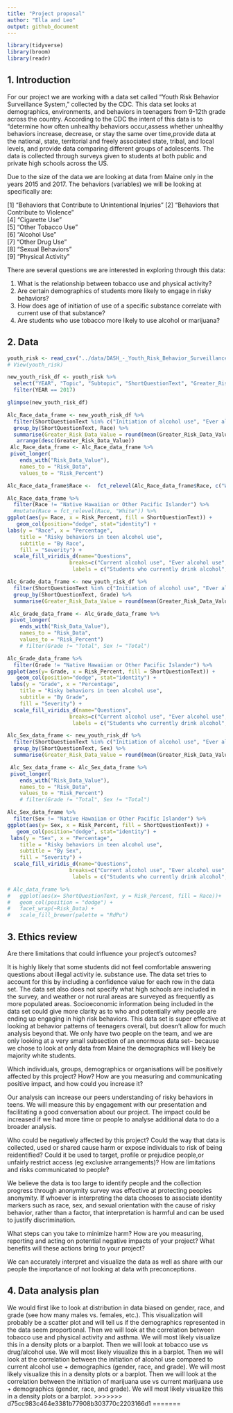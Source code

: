 ```yaml
---
title: "Project proposal"
author: "Ella and Leo"
output: github_document
---
```


```r
library(tidyverse)
library(broom)
library(readr)

```

## 1. Introduction

For our project we are working with a data set called "Youth Risk Behavior Surveillance System," collected by the CDC. This data set looks at demographics, environments, and behaviors in teenagers from 9-12th grade across the country. According to the CDC the intent of this data is to "determine how often unhealthy behaviors occur,assess whether unhealthy behaviors increase, decrease, or stay the same over time,provide data at the national, state, territorial and freely associated state, tribal, and local levels, and provide data comparing different groups of adolescents. The data is collected through surveys given to students at both public and private high schools across the US. 

Due to the size of the data we are looking at data from Maine only in the years 2015 and 2017. The behaviors (variables) we will be looking at specifically are:

 [1] "Behaviors that Contribute to Unintentional Injuries"
 [2] "Behaviors that Contribute to Violence"              
 [4] "Cigarette Use"                                      
 [5] "Other Tobacco Use"                                  
 [6] "Alcohol Use"                                        
 [7] "Other Drug Use"   
 [8] "Sexual Behaviors"    
 [9] "Physical Activity"                                  


There are several questions we are interested in exploring through this data:

1. What is the relationship between tobacco use and physical activity? 
2. Are certain demographics of students more likely to engage in risky behaviors?
3. How does age of initiation of use of a specific substance correlate with current use of that substance?
4. Are students who use tobacco more likely to use alcohol or marijuana?



## 2. Data

```r
youth_risk <- read_csv("../data/DASH_-_Youth_Risk_Behavior_Surveillance_System__YRBSS___High_School____Including_Sexual_Orientation_20240207.csv")
# View(youth_risk)

```

```r
new_youth_risk_df <- youth_risk %>% 
  select("YEAR", "Topic", "Subtopic", "ShortQuestionText", "Greater_Risk_Data_Value", "Lesser_Risk_Data_Value", "Sample_Size", "Sex", "Race", "Grade", "SexualIdentity", "SexOfSexualContacts") %>%
  filter(YEAR == 2017)

```

```r
glimpse(new_youth_risk_df)
```

```r
Alc_Race_data_frame <- new_youth_risk_df %>%
  filter(ShortQuestionText %in% c("Initiation of alcohol use", "Ever alcohol use", "Current alcohol use", "Largest number of drinks")) %>%
  group_by(ShortQuestionText, Race) %>%
  summarise(Greater_Risk_Data_Value = round(mean(Greater_Risk_Data_Value, na.rm =TRUE), digits = 0)) %>%
   arrange(desc(Greater_Risk_Data_Value))
 Alc_Race_data_frame <- Alc_Race_data_frame %>%
 pivot_longer(
    ends_with("Risk_Data_Value"), 
    names_to = "Risk_Data", 
    values_to = "Risk_Percent")  
```

```r
Alc_Race_data_frame$Race <-  fct_relevel(Alc_Race_data_frame$Race, c("White", "Hispanic or Latino", "Multiple Race", "American Indian or Alaska Native", "Asian", "Black or African American", "Total"))

Alc_Race_data_frame %>% 
  filter(Race != "Native Hawaiian or Other Pacific Islander") %>%
  #mutate(Race = fct_relevel(Race, "White")) %>%
ggplot(aes(y= Race, x = Risk_Percent, fill = ShortQuestionText)) +
   geom_col(position="dodge", stat="identity") +
labs(y = "Race", x = "Percentage",
    title = "Risky behaviors in teen alcohol use",
    subtitle = "By Race",
    fill = "Severity") +
  scale_fill_viridis_d(name="Questions",
                    breaks=c("Current alcohol use", "Ever alcohol use", "Initiation of alcohol use", "Largest number of drinks"),
                     labels = c("Students who currently drink alcohol", "Students who ever drank alcohol", "Students who had their first drink of \nalcohol before age 13 years", "Students who reported that the largest \nnumber of drinks they had in a row was 10 or more" ))
```

```r
Alc_Grade_data_frame <- new_youth_risk_df %>%
  filter(ShortQuestionText %in% c("Initiation of alcohol use", "Ever alcohol use", "Current alcohol use", "Largest number of drinks")) %>%
  group_by(ShortQuestionText, Grade) %>%
  summarise(Greater_Risk_Data_Value = round(mean(Greater_Risk_Data_Value, na.rm =TRUE), digits = 0)) 

 Alc_Grade_data_frame <- Alc_Grade_data_frame %>%
 pivot_longer(
    ends_with("Risk_Data_Value"), 
    names_to = "Risk_Data", 
    values_to = "Risk_Percent") 
    # filter(Grade != "Total", Sex != "Total")
```

```r
Alc_Grade_data_frame %>% 
  filter(Grade != "Native Hawaiian or Other Pacific Islander") %>% 
ggplot(aes(y= Grade, x = Risk_Percent, fill = ShortQuestionText)) +
   geom_col(position="dodge", stat="identity") +
 labs(y = "Grade", x = "Percentage",
    title = "Risky behaviors in teen alcohol use",
    subtitle = "By Grade",
    fill = "Severity") +
  scale_fill_viridis_d(name="Questions",
                    breaks=c("Current alcohol use", "Ever alcohol use", "Initiation of alcohol use", "Largest number of drinks"),
                     labels = c("Students who currently drink alcohol", "Students who ever drank alcohol", "Students who had their first drink of \nalcohol before age 13 years", "Students who reported that the largest \nnumber of drinks they had in a row was 10 or more" ))
```
```r
Alc_Sex_data_frame <- new_youth_risk_df %>%
  filter(ShortQuestionText %in% c("Initiation of alcohol use", "Ever alcohol use", "Current alcohol use", "Largest number of drinks")) %>%
  group_by(ShortQuestionText, Sex) %>%
  summarise(Greater_Risk_Data_Value = round(mean(Greater_Risk_Data_Value, na.rm =TRUE), digits = 0)) 

 Alc_Sex_data_frame <- Alc_Sex_data_frame %>%
 pivot_longer(
    ends_with("Risk_Data_Value"), 
    names_to = "Risk_Data", 
    values_to = "Risk_Percent") 
    # filter(Grade != "Total", Sex != "Total")
```

```r
Alc_Sex_data_frame %>% 
  filter(Sex != "Native Hawaiian or Other Pacific Islander") %>% 
ggplot(aes(y= Sex, x = Risk_Percent, fill = ShortQuestionText)) +
   geom_col(position="dodge", stat="identity") +
 labs(y = "Sex", x = "Percentage",
    title = "Risky behaviors in teen alcohol use",
    subtitle = "By Sex",
    fill = "Severity") +
  scale_fill_viridis_d(name="Questions",
                    breaks=c("Current alcohol use", "Ever alcohol use", "Initiation of alcohol use", "Largest number of drinks"),
                     labels = c("Students who currently drink alcohol", "Students who ever drank alcohol", "Students who had their first drink of \nalcohol before age 13 years", "Students who reported that the largest \nnumber of drinks they had in a row was 10 or more" ))
```

```r
# Alc_data_frame %>% 
#   ggplot(aes(x= ShortQuestionText, y = Risk_Percent, fill = Race))+
#   geom_col(position = "dodge") +
#   facet_wrap(~Risk_Data) +
#   scale_fill_brewer(palette = "RdPu")
```

## 3. Ethics review

Are there limitations that could influence your
project’s outcomes?

It is highly likely that some students did not feel comfortable answering questions about illegal activity ie. substance use. The data set tries to account for this by including a confidence value for each row in the data set. The data set also does not specify what high schools are included in the survey, and weather or not rural areas are surveyed as frequently as more populated areas.  Socioeconomic information being included in the data set could give more clarity as to who and potentially why people are ending up engaging in high risk behaviors. This data set is super effective at looking at behavior patterns of teenagers overall, but doesn't allow for much analysis beyond that. We only have two people on the team, and we are only looking at a very small subsection of an enormous data set-- because we chose to look at only data from Maine the demographics will likely be majority white students. 

Which individuals, groups, demographics or organisations will be positively affected by this project? How? How are you measuring and communicating positive impact, and how could you increase it? 

Our analysis can increase our peers understanding of risky behaviors in teens. We will measure this by engagement with our presentation and facilitating a good conversation about our project. 
The impact could be increased if we had more time or people to analyse additional data to do a broader analysis. 

Who could be negatively affected by this project? Could the way that data is collected, used or shared cause harm or expose individuals to risk of being reidentified? Could it be used to target, profile or prejudice people,or unfairly restrict access (eg exclusive arrangements)?
How are limitations and risks communicated to people? 

We believe the data is too large to identify people and the collection progress through anonymity survey was effective at protecting peoples anonymity. If whoever is interpreting the data chooses to associate identity markers such as race, sex, and sexual orientation with the cause of risky behavior, rather than a factor, that interpretation is harmful and can be used to justify discrimination. 

What steps can you take to minimize harm? How are you measuring, reporting and acting on potential negative impacts of your project? What benefits will these actions bring to your project?

We can accurately interpret and visualize the data as well as share with our people the importance of not looking at data with preconceptions. 


## 4. Data analysis plan


We would first like to look at distribution in data biased on gender, race, and grade (see how many males vs. females, etc.). This visualization will probably be a scatter plot and will tell us if the demographics represented in the data seem proportional.
Then we will look at the correlation between tobacco use and physical activity and asthma. We will most likely visualize this in a density plots or a barplot.
Then we will look at tobacco use vs drug/alcohol use. We will most likely visualize this in a barplot.
Then we will look at the correlation between the initiation of alcohol use compared to current alcohol use + demographics (gender, race, and grade). We will most likely visualize this in a density plots or a barplot.
Then we will look at the correlation between the initiation of marijuana use vs current marijuana use + demographics (gender, race, and grade). We will most likely visualize this in a density plots or a barplot.
>>>>>>> d75cc983c464e3381b77908b303770c2203166d1
=======

```r
```

